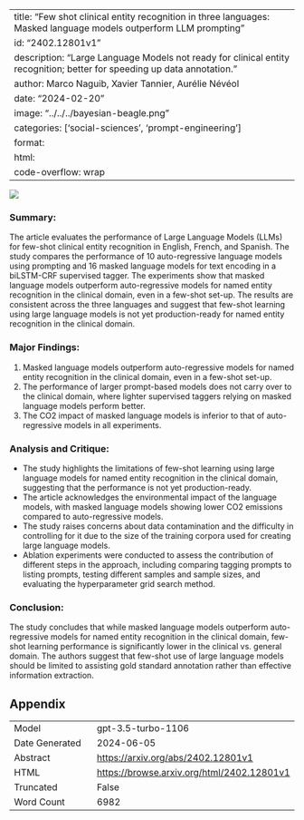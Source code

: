 
---
title: "Few shot clinical entity recognition in three languages: Masked language models outperform LLM prompting"
id: "2402.12801v1"
description: "Large Language Models not ready for clinical entity recognition; better for speeding up data annotation."
author: Marco Naguib, Xavier Tannier, Aurélie Névéol
date: "2024-02-20"
image: "../../../bayesian-beagle.png"
categories: ['social-sciences', 'prompt-engineering']
format:
  html:
    code-overflow: wrap
---

![](../../../bayesian-beagle.png)

### **Summary:**
The article evaluates the performance of Large Language Models (LLMs) for few-shot clinical entity recognition in English, French, and Spanish. The study compares the performance of 10 auto-regressive language models using prompting and 16 masked language models for text encoding in a biLSTM-CRF supervised tagger. The experiments show that masked language models outperform auto-regressive models for named entity recognition in the clinical domain, even in a few-shot set-up. The results are consistent across the three languages and suggest that few-shot learning using large language models is not yet production-ready for named entity recognition in the clinical domain.

### **Major Findings:**
1. Masked language models outperform auto-regressive models for named entity recognition in the clinical domain, even in a few-shot set-up.
2. The performance of larger prompt-based models does not carry over to the clinical domain, where lighter supervised taggers relying on masked language models perform better.
3. The CO2 impact of masked language models is inferior to that of auto-regressive models in all experiments.

### **Analysis and Critique:**
- The study highlights the limitations of few-shot learning using large language models for named entity recognition in the clinical domain, suggesting that the performance is not yet production-ready.
- The article acknowledges the environmental impact of the language models, with masked language models showing lower CO2 emissions compared to auto-regressive models.
- The study raises concerns about data contamination and the difficulty in controlling for it due to the size of the training corpora used for creating large language models.
- Ablation experiments were conducted to assess the contribution of different steps in the approach, including comparing tagging prompts to listing prompts, testing different samples and sample sizes, and evaluating the hyperparameter grid search method.

### **Conclusion:**
The study concludes that while masked language models outperform auto-regressive models for named entity recognition in the clinical domain, few-shot learning performance is significantly lower in the clinical vs. general domain. The authors suggest that few-shot use of large language models should be limited to assisting gold standard annotation rather than effective information extraction.

## Appendix

|          |          |
|----------|----------|
| Model     | gpt-3.5-turbo-1106       |
| Date Generated     | 2024-06-05       |
| Abstract | [https://arxiv.org/abs/2402.12801v1](https://arxiv.org/abs/2402.12801v1)        |
| HTML     | [https://browse.arxiv.org/html/2402.12801v1](https://browse.arxiv.org/html/2402.12801v1)       |
| Truncated       | False       |
| Word Count       | 6982       |